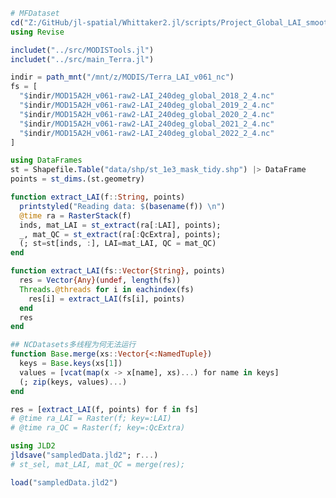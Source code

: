 ```julia
# MFDataset
cd("Z:/GitHub/jl-spatial/Whittaker2.jl/scripts/Project_Global_LAI_smoothing")
using Revise

includet("../src/MODISTools.jl")
includet("../src/main_Terra.jl")

indir = path_mnt("/mnt/z/MODIS/Terra_LAI_v061_nc")
fs = [
  "$indir/MOD15A2H_v061-raw2-LAI_240deg_global_2018_2_4.nc"
  "$indir/MOD15A2H_v061-raw2-LAI_240deg_global_2019_2_4.nc"
  "$indir/MOD15A2H_v061-raw2-LAI_240deg_global_2020_2_4.nc"
  "$indir/MOD15A2H_v061-raw2-LAI_240deg_global_2021_2_4.nc"
  "$indir/MOD15A2H_v061-raw2-LAI_240deg_global_2022_2_4.nc"
]
```

```julia
using DataFrames
st = Shapefile.Table("data/shp/st_1e3_mask_tidy.shp") |> DataFrame
points = st_dims.(st.geometry)
```

```julia
function extract_LAI(f::String, points)
  printstyled("Reading data: $(basename(f)) \n")
  @time ra = RasterStack(f)
  inds, mat_LAI = st_extract(ra[:LAI], points);
  _, mat_QC = st_extract(ra[:QcExtra], points);
  (; st=st[inds, :], LAI=mat_LAI, QC = mat_QC)
end

function extract_LAI(fs::Vector{String}, points)
  res = Vector{Any}(undef, length(fs))
  Threads.@threads for i in eachindex(fs)
    res[i] = extract_LAI(fs[i], points)
  end
  res
end

## NCDatasets多线程为何无法运行
function Base.merge(xs::Vector{<:NamedTuple})
  keys = Base.keys(xs[1])
  values = [vcat(map(x -> x[name], xs)...) for name in keys]
  (; zip(keys, values)...)
end

res = [extract_LAI(f, points) for f in fs]
# @time ra_LAI = Raster(f; key=:LAI)
# @time ra_QC = Raster(f; key=:QcExtra)
```

```julia
using JLD2
jldsave("sampledData.jld2"; r...)
# st_sel, mat_LAI, mat_QC = merge(res);
```

```julia
load("sampledData.jld2")
```
